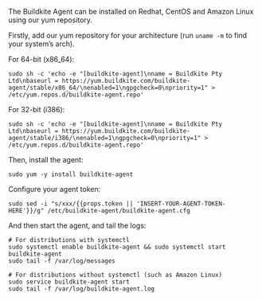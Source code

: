 The Buildkite Agent can be installed on Redhat, CentOS and Amazon Linux using our yum repository.

Firstly, add our yum repository for your architecture (run `uname -m` to find your system’s arch).

For 64-bit (x86_64):

```shell
sudo sh -c 'echo -e "[buildkite-agent]\nname = Buildkite Pty Ltd\nbaseurl = https://yum.buildkite.com/buildkite-agent/stable/x86_64/\nenabled=1\ngpgcheck=0\npriority=1" > /etc/yum.repos.d/buildkite-agent.repo'
```

For 32-bit (i386):

```shell
sudo sh -c 'echo -e "[buildkite-agent]\nname = Buildkite Pty Ltd\nbaseurl = https://yum.buildkite.com/buildkite-agent/stable/i386/\nenabled=1\ngpgcheck=0\npriority=1" > /etc/yum.repos.d/buildkite-agent.repo'
```

Then, install the agent:

```shell
sudo yum -y install buildkite-agent
```

Configure your agent token:

```shell
sudo sed -i "s/xxx/{{props.token || 'INSERT-YOUR-AGENT-TOKEN-HERE'}}/g" /etc/buildkite-agent/buildkite-agent.cfg
```

And then start the agent, and tail the logs:

```shell
# For distributions with systemctl
sudo systemctl enable buildkite-agent && sudo systemctl start buildkite-agent
sudo tail -f /var/log/messages

# For distributions without systemctl (such as Amazon Linux)
sudo service buildkite-agent start
sudo tail -f /var/log/buildkite-agent.log
```
